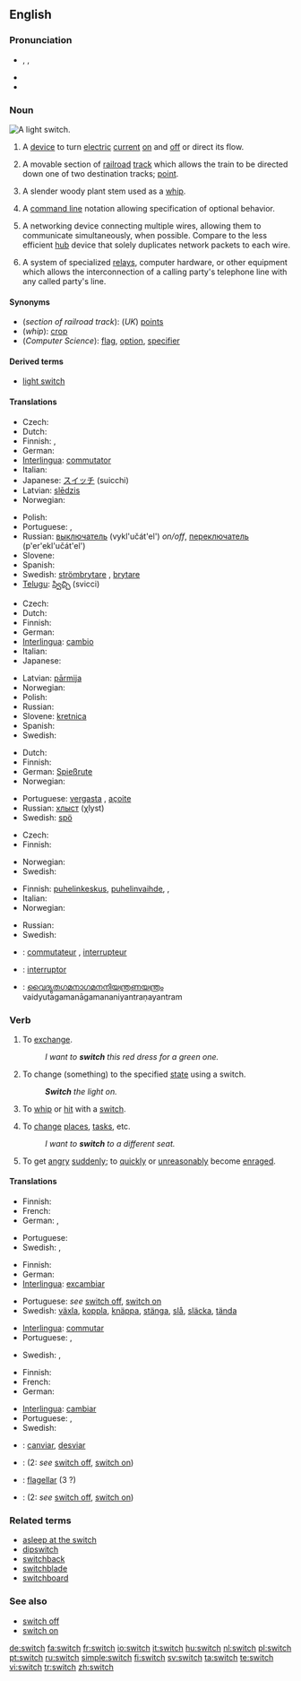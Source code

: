 {{wikipedia|dab=switch (disambiguation)|switch}}
==English==

===Pronunciation===
{{wikipedia}}
* {{enPR|swĭch}}, {{IPA|/swɪtʃ/}}, {{SAMPA|/swItS/}}
* {{audio|en-us-switch.ogg|Audio (US)}}
* {{rhymes|ɪtʃ}}

===Noun===
[[Image:Light switch inside.jpg|thumb|right|A light switch.]]
{{en-noun|es}}

# A [[device]] to turn [[electric]] [[current]] [[turn on|on]] and [[turn off|off]] or direct its flow.
# {{context|railroading|US}} A movable section of [[railroad]] [[track]] which allows the train to be directed down one of two destination tracks; [[point]].
# A slender woody plant stem used as a [[whip]].
# {{computer science}} A [[CLI|command line]] notation allowing specification of optional behavior.
# {{context|computer networks}} A networking device connecting multiple wires, allowing them to communicate simultaneously, when possible. Compare to the less efficient [[hub]] device that solely duplicates network packets to each wire.
# {{telecommunication}} A system of specialized [[relay]]s, computer hardware, or other equipment which allows the interconnection of a calling party's telephone line with any called party's line.

====Synonyms====
* (''section of railroad track''): (''UK'') [[points]]
* (''whip''): [[crop]]
* (''Computer Science''): [[flag]], [[option]], [[specifier]]

====Derived terms====
* [[light switch]]

====Translations====
{{trans-top|device to turn electric current on and off or direct its flow}}
* Czech: {{t-|cs|vypínač|m}}
* Dutch: {{t-|nl|schakelaar|m}}
* Finnish: {{t+|fi|kytkin}}, {{t-|fi|katkaisija}}
* German: {{t+|de|Schalter|m}}
* [[Interlingua]]: [[commutator]]
* Italian: {{t+|it|interruttore}}
* Japanese: [[スイッチ]] (suicchi)
* Latvian: [[slēdzis]] {{m}}
* Norwegian: {{t|no|bryter|m}}
{{trans-mid}}
* Polish: {{t+|pl|wyłącznik|m}}
* Portuguese: {{t+|pt|interruptor|m}}, {{t+|pt|chave|f}}
* Russian: [[выключатель]] (vykl'učát'el') {{m}} ''on/off'', [[переключатель]] (p'er'ekl'učát'el') {{m}}
* Slovene: {{t+|sl|stikalo|n}}
* Spanish: {{t+|es|interruptor|m}}
* Swedish: [[strömbrytare]] {{c}}, [[brytare]] {{c}}
* [[Telugu]]: [[స్విచ్చి]] (svicci)
{{trans-bottom}}

{{trans-top|movable section of railroad track}}
* Czech: {{t-|cs|výhybka|f}}
* Dutch: {{t+|nl|wissel}}
* Finnish: {{t-|fi|vaihde}}
* German: {{t+|de|Weiche|f}}
* [[Interlingua]]: [[cambio]]
* Italian: {{t+|it|scambio|m}}
* Japanese: {{t+|ja|ポイント|tr=pointo|sc=Jpan}}
{{trans-mid}}
* Latvian: [[pārmija]] {{f}}
* Norwegian: {{t-|no|pens|m}}
* Polish: {{t+|pl|zwrotnica|f}}
* Russian: {{t+|ru|стрелка|f|tr=str'élka|sc=Cyrl}}
* Slovene: [[kretnica]] {{f}}
* Spanish: {{t+|es|aguja|f}}
* Swedish: {{t+|sv|växel|c}}
{{trans-bottom}}

{{trans-top|thin rod used as a whip}}
* Dutch: {{t-|nl|spitsroede}}
* Finnish: {{t-|fi|vitsa}}
* German: [[Spießrute]] {{f}}
* Norwegian: {{t|no|prylestokk|m}}
{{trans-mid}}
* Portuguese: [[vergasta]] {{f}}, [[açoite]] {{m}}
* Russian: [[хлыст]] (χlyst) {{m}}
* Swedish: [[spö]] {{n}}
{{trans-bottom}}

{{trans-top|command line notation}}
* Czech: {{t-|cs|přepínač|m}}
* Finnish: {{t+|fi|lippu}}
{{trans-mid}}
* Norwegian: {{t|no|svitsj|m}}
* Swedish: {{t+|sv|växel|c}}
{{trans-bottom}}

{{trans-top|system which allows the interconnection of a calling party's telephone line with any called party's line}}
* Finnish: [[puhelinkeskus]], [[puhelinvaihde]], {{t-|fi|vaihde}}, {{t+|fi|keskus}}
* Italian: {{t-|it|centralino|m}}
* Norwegian: {{t|no|sentral|m}}
{{trans-mid}}
* Russian: {{t+|ru|коммутатор|m|tr=kommutátor|sc=Cyrl}}
* Swedish: {{t+|sv|växel|c}}
{{trans-bottom}}

{{checktrans-top}}
* {{ttbc|French}}: [[commutateur]] {{m}}, [[interrupteur]] {{m}}
* {{ttbc|Interlingua}}: [[interruptor]]
* {{ttbc|Malayalam}}: [[വൈദ്യുതഗമനാഗമനനിയന്ത്രണയന്ത്രം]] vaidyutagamanāgamananiyantraṇayantram
{{checktrans-mid}}
{{checktrans-bottom}}

===Verb===
{{en-verb|switch|es}}

# {{transitive}} To [[exchange]].
#: ''I want to '''switch''' this red dress for a green one.''
# {{transitive}} To change (something) to the specified [[state]] using a switch.
#: '''''Switch''' the light on.''
# {{transitive}} To [[whip]] or [[hit]] with a [[switch]].
# {{intransitive}} To [[change]] [[place]]s, [[task]]s, etc.
#: ''I want to '''switch''' to a different seat.''
# {{slang}} {{intransitive}} To get [[angry]] [[suddenly]]; to [[quickly]] or [[unreasonably]] become [[enraged]].

====Translations====
{{trans-top|To exchange}}
* Finnish: {{t+|fi|vaihtaa}}
* French: {{t+|fr|échanger}}
* German: {{t+|de|tauschen}}, {{t+|de|austauschen}}
{{trans-mid}}
* Portuguese: {{t+|pt|trocar}}
* Swedish: {{t+|sv|byta}}, {{t+|sv|ändra}}
{{trans-bottom}}

{{trans-top|To change (something) to the specified state using a switch}}
* Finnish: {{t+|fi|kytkeä}}
* German: {{t+|de|schalten}}
* [[Interlingua]]: [[excambiar]]
{{trans-mid}}
* Portuguese: ''see'' [[switch off]], [[switch on]]
* Swedish: [[växla]], [[koppla]], [[knäppa]], [[stänga]], [[slå]], [[släcka]], [[tända]]
{{trans-bottom}}

{{trans-top|To hit with a switch (''rod'')}}
* [[Interlingua]]: [[commutar]]
* Portuguese: {{t+|pt|vergastar}}, {{t+|pt|açoitar}}
{{trans-mid}}
* Swedish: {{t+|sv|slå}}, {{t+|sv|piska}}
{{trans-bottom}}

{{trans-top|To change places / tasks}}
* Finnish: {{t+|fi|vaihtaa}}
* French: {{t+|fr|changer}}
* German: {{t+|de|wechseln}}
{{trans-mid}}
* [[Interlingua]]: [[cambiar]]
* Portuguese: {{t+|pt|trocar}}, {{t+|pt|mudar}}
* Swedish: {{t+|sv|byta}}
{{trans-bottom}}

{{checktrans-top}}
* {{ttbc|Catalan}}: [[canviar]], [[desviar]]
* {{ttbc|French}}: (2: ''see'' [[switch off]], [[switch on]])
{{checktrans-mid}}
* {{ttbc|Interlingua}}: [[flagellar]] (3 ?)
* {{ttbc|Italian}}: (2: ''see'' [[switch off]], [[switch on]])
{{checktrans-bottom}}

===Related terms===
* [[asleep at the switch]]
* [[dipswitch]]
* [[switchback]]
* [[switchblade]]
* [[switchboard]]

===See also===
* [[switch off]]
* [[switch on]]

[[de:switch]]
[[fa:switch]]
[[fr:switch]]
[[io:switch]]
[[it:switch]]
[[hu:switch]]
[[nl:switch]]
[[pl:switch]]
[[pt:switch]]
[[ru:switch]]
[[simple:switch]]
[[fi:switch]]
[[sv:switch]]
[[ta:switch]]
[[te:switch]]
[[vi:switch]]
[[tr:switch]]
[[zh:switch]]